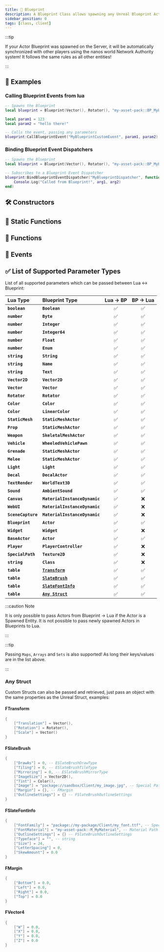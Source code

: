 ```yaml
---
title: 🔣 Blueprint
description: A Blueprint Class allows spawning any Unreal Blueprint Actor in nanos world.
sidebar_position: 0
tags: [class, client]
---
```


<HeaderDeclaration type="Class" name="Blueprint" image="/img/docs/blueprint.webp" />

:::tip

If your Actor Blueprint was spawned on the Server, it will be automatically synchronized with other players using the nanos world Network Authority system! It follows the same rules as all other entities!

:::


## 🎒 Examples

### Calling Blueprint Events from lua

```lua title=Client/Index.lua
-- Spawns the Blueprint
local blueprint = Blueprint(Vector(), Rotator(), "my-asset-pack::BP_MyBlueprint")

local param1 = 123
local param2 = "hello there!"

-- Calls the event, passing any parameters
blueprint:CallBlueprintEvent("MyBlueprintCustomEvent", param1, param2)
```


### Binding Blueprint Event Dispatchers

```lua title=Client/Index.lua
-- Spawns the Blueprint
local blueprint = Blueprint(Vector(), Rotator(), "my-asset-pack::BP_MyBlueprint")

-- Subscribes to a Blueprint Event Dispatcher
blueprint:BindBlueprintEventDispatcher("MyBlueprintDispatcher", function(self, arg1, arg2)
    Console.Log("Called from Blueprint!", arg1, arg2)
end)
```


## 🛠 Constructors

<ConstructorDeclaration type="Class" name="Blueprint" />


## 🗿 Static Functions

<StaticFunctionsDeclaration type="Class" name="Blueprint" />



## 🦠 Functions

<FunctionsDeclaration type="Class" name="Blueprint" />


## 🚀 Events

<EventsDeclaration type="Class" name="Blueprint" />


## ✅ List of Supported Parameter Types

List of all supported parameters which can be passed between Lua ↔ Blueprint:

| Lua Type | Blueprint Type | Lua → BP | BP → Lua |
| :--- | :--- | :---: | :---: |
| **`boolean`** | **`Boolean`** | ✅ | ✅ |
| **`number`** | **`Byte`** | ✅ | ✅ |
| **`number`** | **`Integer`** | ✅ | ✅ |
| **`number`** | **`Integer64`** | ✅ | ✅ |
| **`number`** | **`Float`** | ✅ | ✅ |
| **`number`** | **`Enum`** | ✅ | ✅ |
| **`string`** | **`String`** | ✅ | ✅ |
| **`string`** | **`Name`** | ✅ | ✅ |
| **`string`** | **`Text`** | ✅ | ✅ |
| **`Vector2D`** | **`Vector2D`** | ✅ | ✅ |
| **`Vector`** | **`Vector`** | ✅ | ✅ |
| **`Rotator`** | **`Rotator`** | ✅ | ✅ |
| **`Color`** | **`Color`** | ✅ | ✅ |
| **`Color`** | **`LinearColor`** | ✅ | ✅ |
| **`StaticMesh`** | **`StaticMeshActor`** | ✅ | ✅ |
| **`Prop`** | **`StaticMeshActor`** | ✅ | ✅ |
| **`Weapon`** | **`SkeletalMeshActor`** | ✅ | ✅ |
| **`Vehicle`** | **`WheeledVehiclePawn`** | ✅ | ✅ |
| **`Grenade`** | **`StaticMeshActor`** | ✅ | ✅ |
| **`Melee`** | **`StaticMeshActor`** | ✅ | ✅ |
| **`Light`** | **`Light`** | ✅ | ✅ |
| **`Decal`** | **`DecalActor`** | ✅ | ✅ |
| **`TextRender`** | **`WorldText3D`** | ✅ | ✅ |
| **`Sound`** | **`AmbientSound`** | ✅ | ✅ |
| **`Canvas`** | **`MaterialInstanceDynamic`** | ✅ | ❌ |
| **`WebUI`** | **`MaterialInstanceDynamic`** | ✅ | ❌ |
| **`SceneCapture`** | **`MaterialInstanceDynamic`** | ✅ | ❌ |
| **`Blueprint`** | **`Actor`** | ✅ | ✅ |
| **`Widget`** | **`Widget`** | ✅ | ❌ |
| **`BaseActor`** | **`Actor`** | ✅ | ✅ |
| **`Player`** | **`PlayerController`** | ✅ | ❌ |
| **`SpecialPath`** | **`Texture2D`** | ✅ | ❌ |
| **`string`** | **`Class`** | ✅ | ❌ |
| **`table`** | [**`Transform`**](#ftransform) | ✅ | ✅ |
| **`table`** | [**`SlateBrush`**](#fslatebrush) | ✅ | ✅ |
| **`table`** | [**`SlateFontInfo`**](#fslatefontinfo) | ✅ | ✅ |
| **`table`** | [**`Any Struct`**](#any-struct) | ✅ | ✅ |


:::caution Note

It is only possible to pass Actors from Blueprint → Lua if the Actor is a Spawned Entity. It is not possible to pass newly spawned Actors in Blueprints to Lua.

:::

:::tip

Passing `Maps`, `Arrays` and `Sets` is also supported! As long their keys/values are in the list above.

:::


### Any Struct

Custom Structs can also be passed and retrieved, just pass an object with the same properties as the Unreal Struct, examples:

#### FTransform

```lua
{
	["Translation"] = Vector(),
	["Rotation"] = Rotator(),
	["Scale"] = Vector()
}
```

#### FSlateBrush

```lua
{
	["DrawAs"] = 0, -- ESlateBrushDrawType
	["Tiling"] = 0, -- ESlateBrushTileType
	["Mirroring"] = 0, -- ESlateBrushMirrorType
	["ImageSize"] = Vector2D(),
	["Tint"] = Color(),
	["Image"] = "package://sandbox/Client/my_image.jpg", -- Special Path, or Canvas, WebUI, SceneCapture
	["Margin"] = {}, -- FMargin
	["OutlineSettings"] = {} -- FSlateBrushOutlineSettings
}
```

#### FSlateFontInfo

```lua
{
	["FontFamily"] = "package://my-package/Client/my_font.ttf", -- Special Path
	["FontMaterial"] = "my-asset-pack::M_MyMaterial", -- Material Path
	["OutlineSettings"] = {} -- FSlateBrushOutlineSettings
	["Typeface"] = "", -- string
	["Size"] = 24,
	["LetterSpacing"] = 0,
	["SkewAmount"] = 0.0
}
```

#### FMargin

```lua
{
	["Bottom"] = 0.0,
	["Left"] = 0.0,
	["Right"] = 0.0,
	["Top"] = 0.0
}
```

#### FVector4

```lua
{
	["W"] = 0.0,
	["X"] = 0.0,
	["Y"] = 0.0,
	["Z"] = 0.0
}
```